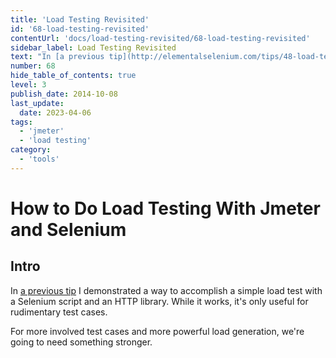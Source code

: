 ```yaml
---
title: 'Load Testing Revisited'
id: '68-load-testing-revisited'
contentUrl: 'docs/load-testing-revisited/68-load-testing-revisited'
sidebar_label: Load Testing Revisited
text: "In [a previous tip](http://elementalselenium.com/tips/48-load-testing) I demonstrated a way to accomplish a simple load test with a Selenium script and an HTTP library. While it works, it's only useful for rudimentary test cases. For more involved test cases and more powerful load generation, we're going to need something stronger."
number: 68
hide_table_of_contents: true
level: 3
publish_date: 2014-10-08
last_update:
  date: 2023-04-06
tags:
  - 'jmeter'
  - 'load testing'
category:
  - 'tools'
---
```


# How to Do Load Testing With Jmeter and Selenium

## Intro

In [a previous tip](http://elementalselenium.com/tips/48-load-testing) I demonstrated a way to accomplish a simple load test with a Selenium script and an HTTP library. While it works, it's only useful for rudimentary test cases.

For more involved test cases and more powerful load generation, we're going to need something stronger.


<!-- Add the name of the folder -->

<DropdownMarkdown folderName='68-load-testing-revisited' />
